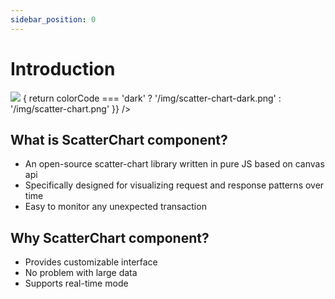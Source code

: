 ```yaml
---
sidebar_position: 0
---
```


# Introduction

<div style={{width: '75%'}}>
  <Image src={(colorCode) => {
    return colorCode === 'dark'  ? '/img/scatter-chart-dark.png' : '/img/scatter-chart.png'
  }} />
</div>

## What is ScatterChart component?

- An open-source scatter-chart library written in pure JS based on canvas api
- Specifically designed for visualizing request and response patterns over time
- Easy to monitor any unexpected transaction

## Why ScatterChart component?

- Provides customizable interface
- No problem with large data
- Supports real-time mode